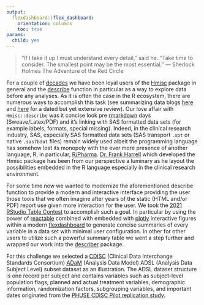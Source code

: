 ---
output: 
  flexdashboard::flex_dashboard:
    orientation: columns
    toc: true
params:
  child: yes
---

> "If I take it up I must understand every detail," said he. "Take time to consider. The smallest point may be the most essential." --- Sherlock Holmes The Adventure of the Red Circle

For a couple of [decades](https://twitter.com/f2harrell/status/1449014869798395905) we have been loyal users of the [Hmisc](https://cran.r-project.org/web/packages/Hmisc/index.html) package in general and the [describe](https://rdrr.io/cran/Hmisc/man/describe.html) function in particular as a way to explore data before any analyses. As it is often the case in the R ecosystem, there are numerous ways to accomplish this task (see summarizing data blogs [here](https://dabblingwithdata.wordpress.com/2018/01/02/my-favourite-r-package-for-summarising-data) and [here](https://dabblingwithdata.wordpress.com/2018/02/26/r-packages-for-summarising-data-part-2/) for a dated but yet extensive review). Our love affair with `Hmisc::describe` was it concise look pre [rmarkdown](https://rmarkdown.rstudio.com/) days (Sweave/Latex/PDF) and it's linking with SAS formatted data sets (for example labels, formats, special missing). Indeed, in the clinical research industry, SAS, especially SAS formatted data sets (SAS transport `.xpt` or native `.sas7bdat` files) remain widely used albeit the programming language has somehow lost its monopoly with the ever more presence of another language, R, in particular, [R/Pharma](https://rinpharma.com/). [Dr. Frank Harrell](https://www.fharrell.com/) which developed the Hmisc package has been from our perspective a luminary as he layout the possibilities embedded in the R language especially in the clinical research environment.

For some time now we wanted to modernize the aforementioned describe function to provide a modern and interactive interface providing the user those tools that we often imagine after years of the static (HTML and/or PDF) report use given more interaction for the user. We took the [2021 RStudio Table Contest](https://www.rstudio.com/blog/rstudio-table-contest-2021/) to accomplish such a goal. In particular by using the power of [reactable](https://cran.r-project.org/web/packages/reactable/index.html) combined with embedded with [plotly](https://cran.r-project.org/web/packages/plotly/index.html) interactive figures within a modern [flexdashboard](https://pkgs.rstudio.com/flexdashboard/) to generate concise summaries of every variable in a data set with minimal user configuration. In other for other users to utilize such a powerful summary table we went a step further and wrapped our work into the [describer](githug) package.

For this challenge we selected a [CDISC](https://www.cdisc.org/) (Clinical Data Interchange Standards Consortium) [ADaM](https://www.cdisc.org/standards/foundational/adam) (Analysis Data Model) ADSL (Analysis Data Subject Level) subset dataset as an illustration. The ADSL dataset structure is one record per subject and contains variables such as subject-level population flags, planned and actual treatment variables, demographic information, randomization factors, subgrouping variables, and important dates originated from the [PHUSE CDISC Pilot replication study](https://github.com/phuse-org/phuse-scripts/tree/master/data/adam/cdisc).
